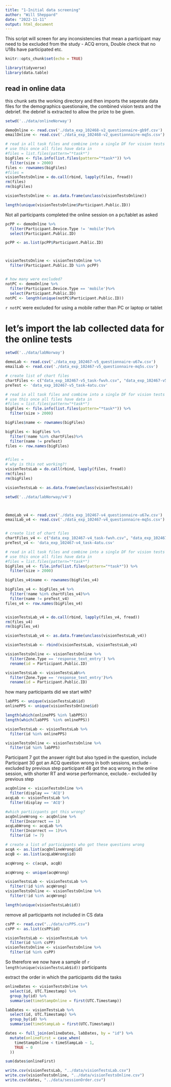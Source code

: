 ```yaml
---
title: "1-Initial data screening"
author: "Will Sheppard"
date: "2022-11-11"
output: html_document
---
```

This script will screen for any inconsistencies that mean a participant may need to be excluded from the study - ACQ errors, Double check that no U18s have participated etc.
```r
knitr::opts_chunk$set(echo = TRUE)

library(tidyverse)
library(data.table)
```
## read in online data

this chunk sets the working directory and then imports the seperate data files for the demographics questionaire, the combined vision tests and the debrief.
the debrief is extracted to allow the prize to be given.

```r
setwd('../data/onlineNorway')

demoOnline <- read.csv('./data_exp_102468-v2_questionnaire-gb9f.csv')
emailOnline <- read.csv('./data_exp_102468-v2_questionnaire-mq5s.csv')

# read in all task files and combine into a single DF for vision tests
# use this once all files have data in
#files = list.files(pattern="*task*")
bigFiles <- file.info(list.files(pattern="*task*")) %>%
  filter(size > 2000)
files <- rownames(bigFiles)
#files = 
visionTestsOnline = do.call(rbind, lapply(files, fread))
rm(files)
rm(bigFiles)

visionTestsOnline <- as.data.frame(unclass(visionTestsOnline))

length(unique(visionTestsOnline$Participant.Public.ID))
```

Not all participants completed the online session on a pc/tablet as asked
```r
pcPP <- demoOnline %>%
  filter(Participant.Device.Type != 'mobile')%>%
  select(Participant.Public.ID)

pcPP <- as.list(pcPP$Participant.Public.ID)



visionTestsOnline <- visionTestsOnline %>%
  filter(Participant.Public.ID %in% pcPP)


# how many were excluded?
notPC <- demoOnline %>%
  filter(Participant.Device.Type == 'mobile')%>%
  select(Participant.Public.ID)
notPC <- length(unique(notPC$Participant.Public.ID))

```

`r notPC` were excluded for using a mobile rather than PC or laptop or tablet

# let's import the lab collected data for the online tests
```r
setwd('../data/labNorway')

demoLab <- read.csv('./data_exp_102467-v5_questionnaire-u67w.csv')
emailLab <- read.csv('./data_exp_102467-v5_questionnaire-mq5s.csv')

# create list of chart files
chartFiles <- c("data_exp_102467-v5_task-fwvh.csv", "data_exp_102467-v5_task-ysdh.csv")
preTest <- 'data_exp_102467-v5_task-4atu.csv'

# read in all task files and combine into a single DF for vision tests
# use this once all files have data in
#files = list.files(pattern="*task*")
bigFiles <- file.info(list.files(pattern="*task*")) %>%
  filter(size > 2000)

bigFiles$name <- rownames(bigFiles) 

bigFiles <- bigFiles %>%
  filter(!name %in% chartFiles)%>%
  filter(name != preTest)
files <- row.names(bigFiles)


#files = 
# why is this not working?!
visionTestsLab = do.call(rbind, lapply(files, fread))
rm(files)
rm(bigFiles)

visionTestsLab <- as.data.frame(unclass(visionTestsLab))

```

```r
setwd('../data/labNorway/v4')



demoLab_v4 <- read.csv('./data_exp_102467-v4_questionnaire-u67w.csv')
emailLab_v4 <- read.csv('./data_exp_102467-v4_questionnaire-mq5s.csv')


# create list of chart files
chartFiles_v4 <- c("data_exp_102467-v4_task-fwvh.csv", "data_exp_102467-v4_task-ysdh.csv")
preTest_v4 <- 'data_exp_102467-v4_task-4atu.csv'

# read in all task files and combine into a single DF for vision tests
# use this once all files have data in
#files = list.files(pattern="*task*")
bigFiles_v4 <- file.info(list.files(pattern="*task*")) %>%
  filter(size > 2000)

bigFiles_v4$name <- rownames(bigFiles_v4)

bigFiles_v4 <- bigFiles_v4 %>%
  filter(!name %in% chartFiles_v4)%>%
  filter(name != preTest_v4)
files_v4 <- row.names(bigFiles_v4)


visionTestsLab_v4 = do.call(rbind, lapply(files_v4, fread))
rm(files_v4)
rm(bigFiles_v4)

visionTestsLab_v4 <- as.data.frame(unclass(visionTestsLab_v4))
```
```r
visionTestsLab <- rbind(visionTestsLab, visionTestsLab_v4)
```




```r
visionTestsOnline <- visionTestsOnline %>%
  filter(Zone.Type == 'response_text_entry') %>%
  rename(id = Participant.Public.ID)

visionTestsLab <- visionTestsLab%>%
  filter(Zone.Type == 'response_text_entry')%>%
  rename(id = Participant.Public.ID)

```


how many participants did we start with?
```r

labPPS <- unique(visionTestsLab$id)
onlinePPS <- unique(visionTestsOnline$id)

length(which(onlinePPS %in% labPPS))
length(which(labPPS  %in% onlinePPS))

visionTestsLab <- visionTestsLab %>%
  filter(id %in% onlinePPS)

visionTestsOnline <- visionTestsOnline %>%
  filter(id %in% labPPS)

```

Participant 7 got the answer right but also typed in the question, include
Participant 30 got an ACQ question wrong in both sessions, exclude - excluded by previous step
participant 48 got the acq wrong in the online session, with shorter RT and worse performance, exclude.- excluded by previous step
```r
acqOnline <- visionTestsOnline %>%
  filter(display == 'ACQ')
acqLab <- visionTestsLab %>%
  filter(display == 'ACQ')

#which partiicpants got this wrong?
acqOnlineWrong <- acqOnline %>%
  filter(Incorrect == 1)
acqLabWrong <- acqLab %>%
  filter(Incorrect == 1)%>%
  filter(id != 7)

# create a list of participants who got these questions wrong
acqA <- as.list(acqOnlineWrong$id)
acqB <- as.list(acqLabWrong$id)

acqWrong <- c(acqA, acqB)
```

```r
acqWrong <- unique(acqWrong)

visionTestsLab <- visionTestsLab %>%
  filter(!id %in% acqWrong)
visionTestsOnline <- visionTestsOnline %>%
  filter(!id %in% acqWrong)

length(unique(visionTestsLab$id))
```

remove all participants not included in CS data
```r

csPP <- read.csv("../data/csPPS.csv")
csPP <- as.list(csPP$id)

visionTestsLab <- visionTestsLab %>%
  filter(id %in% csPP)
visionTestsOnline <- visionTestsOnline %>%
  filter(id %in% csPP)
```

So therefore we now have a sample of `r length(unique(visionTestsLab$id))` participants

extract the order in which the participants did the tasks
```r
onlineDates <- visionTestsOnline %>%
  select(id, UTC.Timestamp) %>%
  group_by(id) %>%
  summarise(timeStampOnline = first(UTC.Timestamp))

labDates <- visionTestsLab %>%
  select(id, UTC.Timestamp) %>%
  group_by(id) %>%
  summarise(timeStampLab = first(UTC.Timestamp))

dates <- full_join(onlineDates, labDates, by = "id") %>%
  mutate(onlineFirst = case_when(
    timeStampOnline < timeStampLab ~ 1,
    TRUE ~ 0
  ))

sum(dates$onlineFirst)
```

```r
write.csv(visionTestsLab, "../data/visionTestsLab.csv")
write.csv(visionTestsOnline, "../data/visionTestsOnline.csv")
write.csv(dates, "../data/sessionOrder.csv")
```